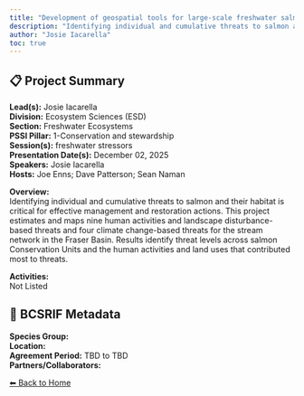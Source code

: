 ```yaml
---
title: "Development of geospatial tools for large-scale freshwater salmon habitat assessment by the Freshwater Spatial Ecology Program"
description: "Identifying individual and cumulative threats to salmon and their habitat is critical for effective management and restoration actions. This project estimates and maps nine human activities and landscape disturbance-based threats and four climate change-based threats for the stream network in the Fraser Basin. Results identify threat levels across salmon Conservation Units and the human activities and land uses that contributed most to threats."
author: "Josie Iacarella"
toc: true
---
```


## 📋 Project Summary

**Lead(s):** Josie Iacarella  
**Division:** Ecosystem Sciences (ESD)  
**Section:** Freshwater Ecosystems  
**PSSI Pillar:** 1-Conservation and stewardship  
**Session(s):** freshwater stressors  
**Presentation Date(s):** December 02, 2025  
**Speakers:** Josie Iacarella  
**Hosts:** Joe Enns; Dave Patterson; Sean Naman  

**Overview:**  
Identifying individual and cumulative threats to salmon and their habitat is critical for effective management and restoration actions. This project estimates and maps nine human activities and landscape disturbance-based threats and four climate change-based threats for the stream network in the Fraser Basin. Results identify threat levels across salmon Conservation Units and the human activities and land uses that contributed most to threats.   

**Activities:**  
Not Listed

## 🧬 BCSRIF Metadata

**Species Group:**   
**Location:**   
**Agreement Period:** TBD to TBD  
**Partners/Collaborators:**   

[⬅ Back to Home](../index.qmd)
